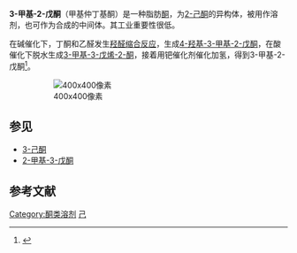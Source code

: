 {{Chembox
| ImageFile = 3-Methyl-2-pentanone.svg
| ImageAlt = Structure of 3-methyl-2-pentanone
| IUPACName = 3-Methyl-2-pentanone
| OtherNames = 甲基仲丁基酮
|Section1={{Chembox Identifiers
| CASNo_Ref = {{cascite|changed|??}}
| CASNo = 565-61-7
| EINECS = 209-282-1
| PubChem = 11262
| ChemSpiderID = 10788
| SMILES = CCC(C)C(=O)C
| InChI = 1/C6H12O/c1-4-5(2)6(3)7/h5H,4H2,1-3H3
| InChIKey = UIHCLUNTQKBZGK-UHFFFAOYAL
| StdInChI = 1S/C6H12O/c1-4-5(2)6(3)7/h5H,4H2,1-3H3
| StdInChIKey = UIHCLUNTQKBZGK-UHFFFAOYSA-N
  }}
|Section2={{Chembox Properties
| C=6 | H=12 | O=1
| Appearance = Colorless liquid
| Odor = Peppermint-like
| Density = 0.8130 g/mL (20 °C)
| MeltingPtC = -83
| BoilingPtC = 116
| Solubility = 2.26 wt % (20 °C)
| RefractIndex = 1.4012 (20 °C)
  }}
|Section3={{Chembox Hazards
| MainHazards =
| EUClass = {{Hazchem F}} {{Hazchem Xi}}
| FlashPt = {{convert|12|C|F}}
  }}
}}
'''3-甲基-2-戊酮'''（甲基仲丁基酮）是一种脂肪[[酮|酮]]，为[[2-己酮|2-己酮]]的异构体，被用作溶剂，也可作为合成的中间体。其工业重要性很低。

在碱催化下，丁酮和乙醛发生[[羟醛缩合反应|羟醛缩合反应]]，生成[[4-羟基-3-甲基-2-戊酮|4-羟基-3-甲基-2-戊酮]]，在酸催化下脱水生成[[3-甲基-3-戊烯-2-酮|3-甲基-3-戊烯-2-酮]]，接着用钯催化剂催化加氢，得到3-甲基-2-戊酮<ref>{{Citation|title=[[Ullmann's_Encyclopedia_of_Industrial_Chemistry|Ullmann's Encyclopedia of Industrial Chemistry]]|year=2007|author=Hardo Siegel, Manfred Eggersdorfer|page=5|contribution=Ketones|edition=7th|publisher=Wiley}}</ref>。

:[[File:3-Methyl-2-pentanone_synthesis.svg|400x400像素]]

==参见==
* [[3-己酮|3-己酮]]
* [[2-甲基-3-戊酮|2-甲基-3-戊酮]]
== 参考文献 ==
{{reflist}}
[[Category:酮类溶剂|Category:酮类溶剂]]
[[Category:己酮|己]]